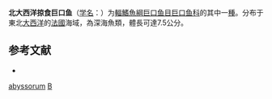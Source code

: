 {{Speciesbox
| genus = Borostomias
| species = abyssorum
| authority = [[Köhler|Köhler]], 1896
| status = NE
| status_system = IUCN3.1
| synonyms = *''Astronesthes abyssorum''<br /><small>Köhler, 1896</small>
}}

'''北大西洋掠食巨口鱼'''（[[学名|学名]]：{{lang|la|''Borostomias abyssorum''}}）为[[輻鰭魚綱|輻鰭魚綱]][[巨口鱼目|巨口鱼目]][[巨口鱼科|巨口鱼科]]的其中一[[種|種]]。分布于東北[[大西洋|大西洋]]的[[法國|法國]]海域，為深海魚類，體長可達7.5公分。

== 参考文献 ==
{{refbegin}}
*{{FishBase_species|genus=Borostomias|species=abyssorum|year=2012|month=2}}
{{refend}}

{{Taxonbar}}

[[Category:掠食巨口鱼属|abyssorum]]
[[Category:1896年描述的鱼类|B]]
